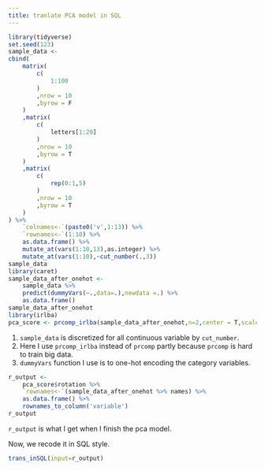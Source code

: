 ```yaml
---
title: tranlate PCA model in SQL
---
```


```r
library(tidyverse)
set.seed(123)
sample_data <- 
cbind(
    matrix(
        c(
            1:100
        )
        ,nrow = 10
        ,byrow = F
    )
    ,matrix(
        c(
            letters[1:20]
        )
        ,nrow = 10
        ,byrow = T
    )
    ,matrix(
        c(
            rep(0:1,5)
        )
        ,nrow = 10
        ,byrow = T
    )
) %>% 
    `colnames<-`(paste0('v',1:13)) %>% 
    `rownames<-`(1:10) %>% 
    as.data.frame() %>% 
    mutate_at(vars(1:10,13),as.integer) %>% 
    mutate_at(vars(1:10),~cut_number(.,3))
sample_data
library(caret)
sample_data_after_onehot <- 
    sample_data %>% 
    predict(dummyVars(~.,data=.),newdata =.) %>%
    as.data.frame()
sample_data_after_onehot
library(irlba)
pca_score <- prcomp_irlba(sample_data_after_onehot,n=2,center = T,scale. = F)
```

1. `sample_data` is discretized for all continuous variable by `cut_number`. 
1. Here I use `prcomp_irlba` instead of `prcomp` partly because `prcomp` is hard to train big data.
1. `dummyVars` function I use is to one-hot encoding the category variables.

```r
r_output <- 
    pca_score$rotation %>% 
    `rownames<-`(sample_data_after_onehot %>% names) %>% 
    as.data.frame() %>% 
    rownames_to_column('variable')
r_output
```

`r_output` is what I get when I finish the pca model.

Now, we recode it in SQL style.

```r
trans_inSQL(input=r_output)
```

